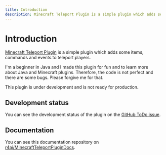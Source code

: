 ```yaml
---
title: Introduction
description: Minecraft Teleport Plugin is a simple plugin which adds some items, commands and events to teleport players.
---
```



# Introduction

[Minecraft Teleport Plugin](https://github.com/r4ai/MinecraftTeleportPlugin) is a simple plugin which adds some items, commands and events to teleport players.

I'm a beginner in Java and I made this plugin for fun and to learn more about Java and Minecraft plugins.
Therefore, the code is not perfect and there are some bugs. Please forgive me for that.

<Callout type="warning">This plugin is under development and is not ready for production.</Callout>

## Development status

You can see the development status of the plugin on the [GitHub ToDo issue](https://github.com/r4ai/MinecraftTeleportPlugin/issues/2).

## Documentation

You can see this documentation repository on [r4ai/MinecraftTeleportPluginDocs](https://github.com/r4ai/MinecraftTeleportPluginDocs).
